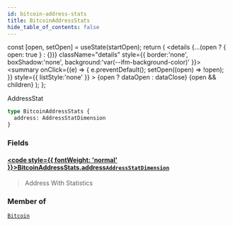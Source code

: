 ```yaml
---
id: bitcoin-address-stats
title: BitcoinAddressStats
hide_table_of_contents: false
---
```







  const [open, setOpen] = useState(startOpen);
  return (
    <details {...(open ? { open: true } : {})} className="details" style={{ border:'none', boxShadow:'none', background:'var(--ifm-background-color)' }}>
      <summary
        onClick={(e) => {
          e.preventDefault();
          setOpen((open) => !open);
        }}
        style={{ listStyle:'none' }}
      >
      {open ? dataOpen : dataClose}
      </summary>
      {open && children}
    </details>
  );
};








AddressStat


```graphql
type BitcoinAddressStats {
  address: AddressStatDimension
}
```




### Fields

#### [<code style={{ fontWeight: 'normal' }}>BitcoinAddressStats.<b>address</b></code>](#)<Bullet />[`AddressStatDimension`](/docs/graphql-reference/objects/address-stat-dimension) <Badge class="badge badge--secondary" text="object"/> 
> 
> 
> Address With Statistics
> 



### Member of

[`Bitcoin`](/docs/graphql-reference/objects/bitcoin)  <Badge class="secondary" text="object"/>

